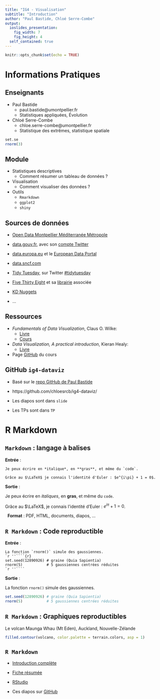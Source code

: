 ```yaml
---
title: "IG4 - Visualisation"
subtitle: "Introduction"
author: "Paul Bastide, Chloé Serre-Combe"
output:
  ioslides_presentation:
    fig_width: 7
    fig_height: 4
  self_contained: true
---
```


```r
knitr::opts_chunk$set(echo = TRUE)
```

<!-- ************************************************************************ -->
# Informations Pratiques
<!-- ************************************************************************ -->

## Enseignants

- Paul Bastide
    - paul.bastide@umontpellier.fr
    - Statistiques appliquées, Évolution

- Chloé Serre-Combe
    - chloe.serre-combe@umontpellier.fr
    - Statistique des extrêmes, statistique spatiale

```r
set.se
rnorm(3)
```

## Module

* Statistiques descriptives
  * Comment résumer un tableau de données ?

* Visualisation
  * Comment visualiser des données ?

* Outils
  * `Rmarkdown`
  * `ggplot2`
  * `shiny`

## Sources de données

* [Open Data Montpellier Méditerranée Métropole](https://data.montpellier3m.fr/datasets)

* [data.gouv.fr](https://www.data.gouv.fr/fr/),
avec son [compte Twitter](https://twitter.com/datagouvfr)

* [data.europa.eu](https://data.europa.eu/euodp/en/home) et le [European Data Portal](https://www.europeandataportal.eu/en)

* [data.sncf.com](https://data.sncf.com)

* [Tidy Tuesday](https://github.com/rfordatascience/tidytuesday#datasets), sur Twitter [#tidytuesday](https://twitter.com/search?q=%23tidytuesday)

* [Five Thirty Eight](https://data.fivethirtyeight.com/)
et sa [librairie](https://CRAN.R-project.org/package=fivethirtyeight) associée

* [KD Nuggets](https://www.kdnuggets.com/datasets/index.html)

* ...

## Ressources

* *Fundamentals of Data Visualization*, Claus O. Wilke:
  * [Livre](https://clauswilke.com/dataviz/)
  * [Cours](https://wilkelab.org/SDS375/)

* *Data Visualization, A practical introduction*, Kieran Healy:
  * [Livre](https://socviz.co/)

* Page [GitHub](https://github.com/chloesrcb/ig4-dataviz/) du cours

## GitHub `ig4-dataviz`

* Basé sur le [repo GitHub de Paul Bastide](https://github.com/pbastide/do3-dataviz)

* https://github.com/chloesrcb/ig4-dataviz/

* Les diapos sont dans `slide`

* Les TPs sont dans `TP`

<!-- ************************************************************************ -->
# R Markdown
<!-- ************************************************************************ -->

## `Markdown` : langage à balises

**Entrée** :

```
Je peux écrire en *italique*, en **gras**, et même du `code`.

Grâce au $\LaTeX$ je connais l'identité d'Euler : $e^{i\pi} + 1 = 0$.
```

**Sortie** :

Je peux écrire en *italiques*, en **gras**, et même du `code`.

Grâce au $\LaTeX$, je connais l'identité d'Euler : $e^{i\pi} + 1 = 0$.


$~$
**Format** :
PDF, HTML, documents, diapos, ...

## `R Markdown` : Code reproductible

**Entrée** :

````
La fonction `rnorm()` simule des gaussiennes.
`r ''````{r}
set.seed(12890926) # graine (Quia Sapientia)
rnorm(5)           # 5 gaussiennes centrées réduites
`r ''````
````

**Sortie** :

La fonction `rnorm()` simule des gaussiennes.
```r
set.seed(12890926) # graine (Quia Sapientia)
rnorm(5)           # 5 gaussiennes centrées réduites
```


## `R Markdown` : Graphiques reproductibles

Le volcan Maunga Whau (Mt Eden), Auckland, Nouvelle-Zélande

```r
filled.contour(volcano, color.palette = terrain.colors, asp = 1)
```

## `R Markdown`

* [Introduction complète](https://rmarkdown.rstudio.com/lesson-1.html)

* [Fiche résumée](https://raw.githubusercontent.com/rstudio/cheatsheets/master/rmarkdown-2.0.pdf)

* [RStudio](https://rstudio.com/)

* Ces diapos sur [GitHub](https://github.com/chloesrcb/ig4-dataviz/)

